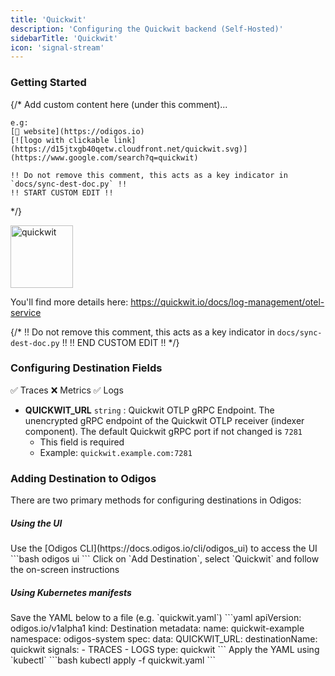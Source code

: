 ```yaml
---
title: 'Quickwit'
description: 'Configuring the Quickwit backend (Self-Hosted)'
sidebarTitle: 'Quickwit'
icon: 'signal-stream'
---
```


### Getting Started

{/*
    Add custom content here (under this comment)...

    e.g:
    [🔗 website](https://odigos.io)
    [![logo with clickable link](https://d15jtxgb40qetw.cloudfront.net/quickwit.svg)](https://www.google.com/search?q=quickwit)

    !! Do not remove this comment, this acts as a key indicator in `docs/sync-dest-doc.py` !!
    !! START CUSTOM EDIT !!
*/}

<img src='https://d15jtxgb40qetw.cloudfront.net/quickwit.svg' alt='quickwit' width="100" height="100" className="not-prose" />

You'll find more details here: https://quickwit.io/docs/log-management/otel-service

{/*
    !! Do not remove this comment, this acts as a key indicator in `docs/sync-dest-doc.py` !!
    !! END CUSTOM EDIT !!
*/}

### Configuring Destination Fields

<Accordion title="Supported Signals:">
  ✅ Traces
  ❌ Metrics
  ✅ Logs
</Accordion>

- **QUICKWIT_URL** `string` : Quickwit OTLP gRPC Endpoint. The unencrypted gRPC endpoint of the Quickwit OTLP receiver (indexer component). The default Quickwit gRPC port if not changed is `7281`
  - This field is required
  - Example: `quickwit.example.com:7281`

### Adding Destination to Odigos

There are two primary methods for configuring destinations in Odigos:

##### **Using the UI**

<Steps>
  <Step>
    Use the [Odigos CLI](https://docs.odigos.io/cli/odigos_ui) to access the UI
    ```bash
    odigos ui
    ```
  </Step>
  <Step>
    Click on `Add Destination`, select `Quickwit` and follow the on-screen instructions
  </Step>
</Steps>

##### **Using Kubernetes manifests**

<Steps>
  <Step>
    Save the YAML below to a file (e.g. `quickwit.yaml`)
    ```yaml
    apiVersion: odigos.io/v1alpha1
    kind: Destination
    metadata:
      name: quickwit-example
      namespace: odigos-system
    spec:
      data:
        QUICKWIT_URL: <Quickwit OTLP gRPC Endpoint>
      destinationName: quickwit
      signals:
      - TRACES
      - LOGS
      type: quickwit
    ```
  </Step>
  <Step>
    Apply the YAML using `kubectl`
    ```bash
    kubectl apply -f quickwit.yaml
    ```
  </Step>
</Steps>